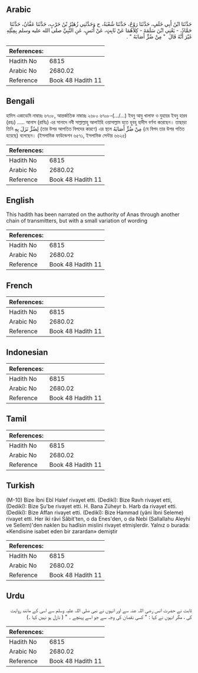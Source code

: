## Arabic


<div dir="rtl" lang="ar" style={{fontSize:'larger',backgroundColor:'#f8f9fa',padding:20}}>
حَدَّثَنَا ابْنُ أَبِي خَلَفٍ، حَدَّثَنَا رَوْحٌ، حَدَّثَنَا شُعْبَةُ، ح وَحَدَّثَنِي زُهَيْرُ بْنُ حَرْبٍ، حَدَّثَنَا عَفَّانُ، حَدَّثَنَا حَمَّادٌ، - يَعْنِي ابْنَ سَلَمَةَ - كِلاَهُمَا عَنْ ثَابِتٍ، عَنْ أَنَسٍ، عَنِ النَّبِيِّ صلى الله عليه وسلم بِمِثْلِهِ غَيْرَ أَنَّهُ قَالَ ‏ "‏ مِنْ ضُرٍّ أَصَابَهُ ‏"‏ ‏.‏
</div>
<div style={{backgroundColor:'#f8f9fa',padding:20, marginBottom: 10}}><table> <thead> <tr> <th>References:</th> <th></th> </tr> </thead> <tbody><tr><td>Hadith No</td><td>6815</td></tr><tr><td>Arabic No</td><td>2680.02</td></tr><tr><td>Reference</td><td>Book 48 Hadith 11</td></tr></tbody></table></div>

## Bengali


<div dir="ltr" lang="bn" style={{fontSize:'larger',backgroundColor:'#f8f9fa',padding:20}}>
হাদিস একাডেমি নাম্বারঃ ৬৭০৮, আন্তর্জাতিক নাম্বারঃ ২৬৮০ ৬৭০৮-(.../...) ইবনু আবু খালাফ ও যুহায়র ইবনু হারব (রহঃ) ..... আনাস (রাযিঃ) এর সানাদে নবী সাল্লাল্লাহু আলাইহি ওয়াসাল্লাম হতে হুবহু হাদীস বর্ণনা করেছেন। তাছাড়া তিনি لِضُرٍّ نَزَلَ بِهِ (তার উপর আপতিত বিপদের কারণে) এর স্থলে مِنْ ضُرٍّ أَصَابَهُ (যে বিপদ তার উপর পতিত হয়েছে) বলেছেন। (ইসলামিক ফাউন্ডেশন ৬৫৭১, ইসলামিক সেন্টার ৬৬২৫)
</div>
<div style={{backgroundColor:'#f8f9fa',padding:20, marginBottom: 10}}><table> <thead> <tr> <th>References:</th> <th></th> </tr> </thead> <tbody><tr><td>Hadith No</td><td>6815</td></tr><tr><td>Arabic No</td><td>2680.02</td></tr><tr><td>Reference</td><td>Book 48 Hadith 11</td></tr></tbody></table></div>

## English


<div dir="ltr" lang="en" style={{fontSize:'larger',backgroundColor:'#f8f9fa',padding:20}}>
This hadith has been narrated on the authority of Anas through another chain of transmitters, but with a small variation of wording
</div>
<div style={{backgroundColor:'#f8f9fa',padding:20, marginBottom: 10}}><table> <thead> <tr> <th>References:</th> <th></th> </tr> </thead> <tbody><tr><td>Hadith No</td><td>6815</td></tr><tr><td>Arabic No</td><td>2680.02</td></tr><tr><td>Reference</td><td>Book 48 Hadith 11</td></tr></tbody></table></div>

## French


<div dir="ltr" lang="fr" style={{fontSize:'larger',backgroundColor:'#f8f9fa',padding:20}}>

</div>
<div style={{backgroundColor:'#f8f9fa',padding:20, marginBottom: 10}}><table> <thead> <tr> <th>References:</th> <th></th> </tr> </thead> <tbody><tr><td>Hadith No</td><td>6815</td></tr><tr><td>Arabic No</td><td>2680.02</td></tr><tr><td>Reference</td><td>Book 48 Hadith 11</td></tr></tbody></table></div>

## Indonesian


<div dir="ltr" lang="id" style={{fontSize:'larger',backgroundColor:'#f8f9fa',padding:20}}>

</div>
<div style={{backgroundColor:'#f8f9fa',padding:20, marginBottom: 10}}><table> <thead> <tr> <th>References:</th> <th></th> </tr> </thead> <tbody><tr><td>Hadith No</td><td>6815</td></tr><tr><td>Arabic No</td><td>2680.02</td></tr><tr><td>Reference</td><td>Book 48 Hadith 11</td></tr></tbody></table></div>

## Tamil


<div dir="ltr" lang="ta" style={{fontSize:'larger',backgroundColor:'#f8f9fa',padding:20}}>

</div>
<div style={{backgroundColor:'#f8f9fa',padding:20, marginBottom: 10}}><table> <thead> <tr> <th>References:</th> <th></th> </tr> </thead> <tbody><tr><td>Hadith No</td><td>6815</td></tr><tr><td>Arabic No</td><td>2680.02</td></tr><tr><td>Reference</td><td>Book 48 Hadith 11</td></tr></tbody></table></div>

## Turkish


<div dir="ltr" lang="tr" style={{fontSize:'larger',backgroundColor:'#f8f9fa',padding:20}}>
(M-10) Bize İbni Ebî Halef rivayet etti. (Dedikî): Bize Ravh rivayet etti, (Dedikî): Bize Şu'be rivayet etti. H. Bana Züheyr b. Harb da rivayet etti. (Dedikî): Bize Affan rivayet etti. (Dedikî): Bize Hammad (yâni İbni Seleme) rivayet etti. Her iki râvi Sâbit'ten, o da Enes'den, o da Nebi (Sallallahu Aleyhi ve Sellem)'den naklen bu hadîsin mislini rivayet etmişlerdir. Yalnız o burada: «Kendisine isabet eden bir zarardan» demiştir
</div>
<div style={{backgroundColor:'#f8f9fa',padding:20, marginBottom: 10}}><table> <thead> <tr> <th>References:</th> <th></th> </tr> </thead> <tbody><tr><td>Hadith No</td><td>6815</td></tr><tr><td>Arabic No</td><td>2680.02</td></tr><tr><td>Reference</td><td>Book 48 Hadith 11</td></tr></tbody></table></div>

## Urdu


<div dir="rtl" lang="ur" style={{fontSize:'larger',backgroundColor:'#f8f9fa',padding:20}}>
ثابت نے حضرت انس رضی اللہ عنہ سے اور انہوں نے نبی صلی اللہ علیہ وسلم سے اسی کے مانند روایت کی ، مگر انہوں نے کہا : " کسی نقصان کی وجہ سے جو اسے پہنچے ۔ " ( نازل ہو نہیں کہا ۔)
</div>
<div style={{backgroundColor:'#f8f9fa',padding:20, marginBottom: 10}}><table> <thead> <tr> <th>References:</th> <th></th> </tr> </thead> <tbody><tr><td>Hadith No</td><td>6815</td></tr><tr><td>Arabic No</td><td>2680.02</td></tr><tr><td>Reference</td><td>Book 48 Hadith 11</td></tr></tbody></table></div>